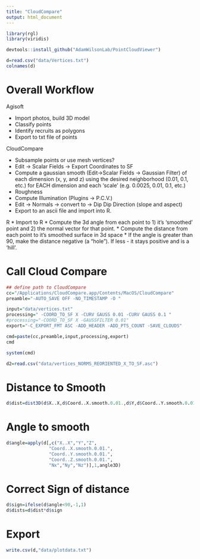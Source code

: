 ```yaml
---
title: "CloudCompare"
output: html_document
---
```


```r
library(rgl)
library(viridis)

devtools::install_github("AdamWilsonLab/PointCloudViewer")

```

```r
d=read.csv("data/Vertices.txt")
colnames(d)
```

# Overall Workflow

Agisoft

  * Import photos, build 3D model
  * Classify points
  * Identify recruits as polygons
  * Export to txt file of points

CloudCompare

  * Subsample points or use mesh vertices?
  * Edit -> Scalar Fields -> Export Coordinates to SF
  * Compute a gaussian smooth (Edit->Scalar Fields -> Gaussian Filter) of each dimension (x, y, and z) using the desired neighborhood (0.01, 0.1, etc.) for EACH dimension and each 'scale' (e.g. 0.0025, 0.01, 0.1, etc.)
  * Roughness
  * Compute Illumination (Plugins -> P.C.V.)
  * Edit -> Normals -> convert to -> Dip Dip Direction (slope and aspect)
  * Export to an ascii file and import into R.
  
R
* Import to R
* Compute the 3d angle from each point to 1) it's 'smoothed' point and 2) the normal vector for that point. 
* Compute the distance from each point to it's smoothed surface in 3d space 
* If the angle is greater than 90, make the distance negative (a "hole").  If less - it stays positive and is a 'hill'.      




# Call Cloud Compare

```r

## define path to CloudCompare
cc="/Applications/CloudCompare.app/Contents/MacOS/CloudCompare"
preamble="-AUTO_SAVE OFF -NO_TIMESTAMP -O "

input="data/vertices.txt"
processing=" -COORD_TO_SF X -CURV GAUSS 0.01 -CURV GAUSS 0.1 "
#processing="-COORD_TO_SF X -GAUSSFILTER 0.01"
export="-C_EXPORT_FMT ASC -ADD_HEADER -ADD_PTS_COUNT -SAVE_CLOUDS"

cmd=paste(cc,preamble,input,processing,export)
cmd

system(cmd)
```

```r
d2=read.csv("data/vertices_NORMS_REORIENTED_X_TO_SF.asc")
```


# Distance to Smooth
```r
d$dist=dist3D(d$X..X,d$Coord..X.smooth.0.01.,d$Y,d$Coord..Y.smooth.0.01.,d$Z,d$Coord..Z.smooth.0.01.)
```


# Angle to smooth
```r
d$angle=apply(d[,c("X..X","Y","Z",
                "Coord..X.smooth.0.01.",
                "Coord..Y.smooth.0.01.",
                "Coord..Z.smooth.0.01.",
                "Nx","Ny","Nz")],1,angle3D)
```

# Correct Sign of distance
```r
d$sign=ifelse(d$angle<90,-1,1)
d$dists=d$dist*d$sign
```

# Export
```r
write.csv(d,"data/plotdata.txt")
```

